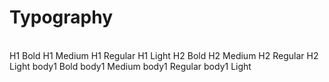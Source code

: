 

<Meta title="Components/Typography" component={Typography} />

# Typography

<br />

<Canvas>
  <ThemeProvider theme="light">
    <Typography variant="h1" weight="bold">
      H1 Bold
    </Typography>
    <Typography variant="h1" weight="medium">
      H1 Medium
    </Typography>
    <Typography variant="h1" weight="regular">
      H1 Regular
    </Typography>
    <Typography variant="h1" weight="light">
      H1 Light
    </Typography>
    <Typography variant="h2" weight="bold">
       H2 Bold
    </Typography>
    <Typography variant="h2" weight="medium">
      H2 Medium
    </Typography>
    <Typography variant="h2" weight="regular">
      H2 Regular
    </Typography>
    <Typography variant="h2" weight="light">
      H2 Light
    </Typography>
    <Typography weight="bold">
      body1 Bold
    </Typography>
    <Typography weight="medium">
      body1 Medium
    </Typography>
    <Typography weight="regular">
      body1 Regular
    </Typography>
    <Typography weight="light" brandColor="primary">
      body1 Light
    </Typography>
  </ThemeProvider>
</Canvas>